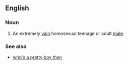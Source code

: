 ==English==

===Noun===
{{en-noun|sg=[[pretty]] [[boy]]}}
{{rfv}}
# {{pejorative|slang}} An extremely [[vain]] homosexual teenage or adult [[male]].
===See also===
*[[who's a pretty boy then]]